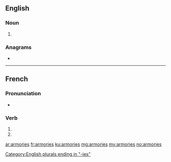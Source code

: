 {{also|armoriés}}
==English==

===Noun===
{{head|en|noun plural form}}

# {{label|en|US}} {{plural of|armory|lang=en}}

===Anagrams===
* {{l|en|armoires}}

[[Category:English plurals ending in "-ies"]]

----

==French==

===Pronunciation===
* {{homophones|lang=fr|armorie|armorient}}

===Verb===
{{fr-verb-form}}

# {{inflection of|armorier||2|s|pres|indc|lang=fr}}
# {{inflection of|armorier||2|s|pres|subj|lang=fr}}

[[ar:armories]]
[[fr:armories]]
[[ku:armories]]
[[mg:armories]]
[[my:armories]]
[[no:armories]]